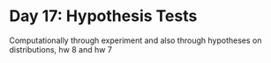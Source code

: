 # Day 17: Hypothesis Tests

Computationally through experiment and also through hypotheses on distributions, hw 8 and hw 7

